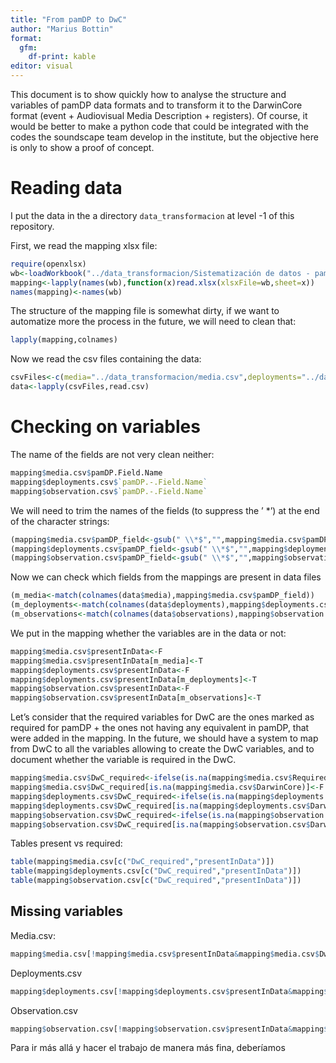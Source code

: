 ```yaml
---
title: "From pamDP to DwC"
author: "Marius Bottin"
format: 
  gfm:
    df-print: kable
editor: visual
---
```


This document is to show quickly how to analyse the structure and variables of pamDP data formats and to transform it to the DarwinCore format (event + Audiovisual Media Description + registers).
Of course, it would be better to make a python code that could be integrated with the codes the soundscape team develop in the institute, but the objective here is only to show a proof of concept.

# Reading data
I put the data in the a directory `data_transformacion` at level -1 of this repository.

First, we read the mapping xlsx file:

```r
require(openxlsx)
wb<-loadWorkbook("../data_transformacion/Sistematización de datos - pamDP.xlsx")
mapping<-lapply(names(wb),function(x)read.xlsx(xlsxFile=wb,sheet=x))
names(mapping)<-names(wb)
```

The structure of the mapping file is somewhat dirty, if we want to automatize more the process in the future, we will need to clean that:

```r
lapply(mapping,colnames)
```


Now we read the csv files containing the data:

```r
csvFiles<-c(media="../data_transformacion/media.csv",deployments="../data_transformacion/deployments.csv",observations="../data_transformacion/observations.csv")
data<-lapply(csvFiles,read.csv)
```

# Checking on variables

The name of the fields are not very clean neither:

```r
mapping$media.csv$pamDP.Field.Name
mapping$deployments.csv$`pamDP.-.Field.Name`
mapping$observation.csv$`pamDP.-.Field.Name`
```

We will need to trim the names of the fields (to suppress the ' *') at the end of the character strings:

```r
(mapping$media.csv$pamDP_field<-gsub(" \\*$","",mapping$media.csv$pamDP.Field.Name))
(mapping$deployments.csv$pamDP_field<-gsub(" \\*$","",mapping$deployments.csv$`pamDP.-.Field.Name`))
(mapping$observation.csv$pamDP_field<-gsub(" \\*$","",mapping$observation.csv$`pamDP.-.Field.Name`))
```

Now we can check which fields from the mappings are present in data files

```r
(m_media<-match(colnames(data$media),mapping$media.csv$pamDP_field))
(m_deployments<-match(colnames(data$deployments),mapping$deployments.csv$pamDP_field))
(m_observations<-match(colnames(data$observations),mapping$observation.csv$pamDP_field))

```

We put in the mapping whether the variables are in the data or not:

```r
mapping$media.csv$presentInData<-F
mapping$media.csv$presentInData[m_media]<-T
mapping$deployments.csv$presentInData<-F
mapping$deployments.csv$presentInData[m_deployments]<-T
mapping$observation.csv$presentInData<-F
mapping$observation.csv$presentInData[m_observations]<-T
```

Let's consider that the required variables for DwC are the ones marked as required for pamDP + the ones not having any equivalent in pamDP, that were added in the mapping. 
In the future, we should have a system to map from DwC to all the variables allowing to create the DwC variables, and to document whether the variable is required in the DwC.

```r
mapping$media.csv$DwC_required<-ifelse(is.na(mapping$media.csv$Required),T,mapping$media.csv$Required)
mapping$media.csv$DwC_required[is.na(mapping$media.csv$DarwinCore)]<-F
mapping$deployments.csv$DwC_required<-ifelse(is.na(mapping$deployments.csv$Required),T,mapping$deployments.csv$Required)
mapping$deployments.csv$DwC_required[is.na(mapping$deployments.csv$DarwinCore)]<-F
mapping$observation.csv$DwC_required<-ifelse(is.na(mapping$observation.csv$Required),T,mapping$observation.csv$Required)
mapping$observation.csv$DwC_required[is.na(mapping$observation.csv$DarwinCore)]<-F
```

Tables present vs required:

```r
table(mapping$media.csv[c("DwC_required","presentInData")])
table(mapping$deployments.csv[c("DwC_required","presentInData")])
table(mapping$observation.csv[c("DwC_required","presentInData")])
```

## Missing variables

Media.csv:

```r
mapping$media.csv[!mapping$media.csv$presentInData&mapping$media.csv$DwC_required,c("pamDP.Field.Name","DarwinCore")]
```

Deployments.csv

```r
mapping$deployments.csv[!mapping$deployments.csv$presentInData&mapping$deployments.csv$DwC_required,c("pamDP.-.Field.Name","DarwinCore")]
```

Observation.csv

```r
mapping$observation.csv[!mapping$observation.csv$presentInData&mapping$observation.csv$DwC_required,c("pamDP.-.Field.Name","DarwinCore")]
```

Para ir más allá y hacer el trabajo de manera más fina, deberíamos
